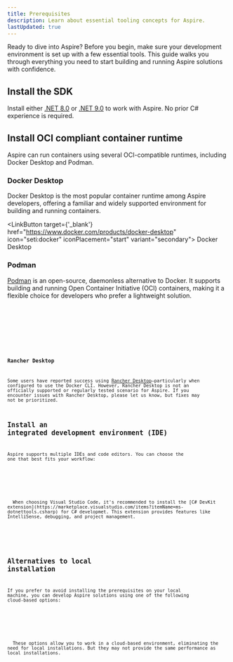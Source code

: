 ```yaml
---
title: Prerequisites
description: Learn about essential tooling concepts for Aspire.
lastUpdated: true
---
```



Ready to dive into Aspire? Before you begin, make sure your development environment is set up with a few essential tools. This guide walks you through everything you need to start building and running Aspire solutions with confidence.

## Install the SDK

Install either [.NET 8.0](https://dotnet.microsoft.com/download/dotnet/8.0) or [.NET 9.0](https://dotnet.microsoft.com/download/dotnet/9.0) to work with Aspire. No prior C# experience is required.

## Install OCI compliant container runtime

Aspire can run containers using several OCI-compatible runtimes, including Docker Desktop and Podman.

### Docker Desktop

Docker Desktop is the most popular container runtime among Aspire developers, offering a familiar and widely supported environment for building and running containers.

<LinkButton target={'_blank'} href="https://www.docker.com/products/docker-desktop" icon="seti:docker" iconPlacement="start" variant="secondary">
  Docker Desktop
</LinkButton>

### Podman

[Podman](https://podman.io/) is an open-source, daemonless alternative to Docker. It supports building and running Open Container Initiative (OCI) containers, making it a flexible choice for developers who prefer a lightweight solution.

<Tabs>
  <TabItem label="Linux" icon="linux">
	  <Code title='Set the ASPIRE_CONTAINER_RUNTIME env var to podman'
          code={`export ASPIRE_CONTAINER_RUNTIME=podman`} lang="bash" />
  </TabItem>

  <TabItem label="Windows" icon="seti:windows">
	  <Code title='Set the ASPIRE_CONTAINER_RUNTIME env var to podman'
          code={`[System.Environment]::SetEnvironmentVariable("ASPIRE_CONTAINER_RUNTIME", "podman", "User")`} lang="powershell" />  
  </TabItem>
</Tabs>

### Rancher Desktop

Some users have reported success using [Rancher Desktop](https://rancherdesktop.io/)—particularly when configured to use the Docker CLI. However, Rancher Desktop is not an officially supported or regularly tested scenario for Aspire. If you encounter issues with Rancher Desktop, please let us know, but fixes may not be prioritized.

## Install an integrated development environment (IDE)

Aspire supports multiple IDEs and code editors. You can choose the one that best fits your workflow:

<CardGrid>
  <IconLinkCard
    target={'_blank'}
    title="Visual Studio Code"
    href="https://code.visualstudio.com/"
    description="Visual Studio Code is a lightweight code editor with support for C# development through extensions. It's ideal for cross-platform development and quick edits."
    icon="vscode" />
  <IconLinkCard
    target={'_blank'}
    title="JetBrains Rider" 
    href="https://blog.jetbrains.com/dotnet/2024/02/19/jetbrains-rider-and-the-net-aspire-plugin"
    description="JetBrains Rider is a cross-platform C# IDE that provides advanced code analysis, refactoring, and debugging capabilities."
    icon="jetbrains" />
</CardGrid>

<IconAside type='tip' icon='vscode' title='Visual Studio Code Tip'>
  When choosing Visual Studio Code, it's recommended to install the [C# DevKit extension](https://marketplace.visualstudio.com/items?itemName=ms-dotnettools.csharp) for C# developmet. This extension provides features like IntelliSense, debugging, and project management.
</IconAside>

<CardGrid>
  <IconLinkCard
    target={'_blank'}
    title="Visual Studio"
    href="https://visualstudio.microsoft.com/vs/"
    description="Visual Studio is a powerful IDE for C# development. 
    It provides a rich set of features, including debugging, IntelliSense, and integrated Git support." />
</CardGrid>

## Alternatives to local installation

If you prefer to avoid installing the prerequisites on your local machine, you can develop Aspire solutions using one of the following cloud-based options:

<CardGrid>
  <IconLinkCard
    title="GitHub Codespaces"
    icon="github"
    target={'_blank'}
    href="../get-started/github-codespaces.md" />
  <IconLinkCard
    title="Dev Containers"
    target={'_blank'}
    href="../get-started/dev-containers.md" />
</CardGrid>


<Aside type='note'>
  These options allow you to work in a cloud-based environment, eliminating the need for local installations. But they may not provide the same performance as local installations.
</Aside>


